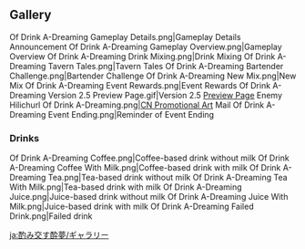 {{EventTabs|subpage1=Bartender Challenge}}

==Gallery==
<gallery>
Of Drink A-Dreaming Gameplay Details.png|Gameplay Details Announcement
Of Drink A-Dreaming Gameplay Overview.png|Gameplay Overview
Of Drink A-Dreaming Drink Mixing.png|Drink Mixing
Of Drink A-Dreaming Tavern Tales.png|Tavern Tales
Of Drink A-Dreaming Bartender Challenge.png|Bartender Challenge
Of Drink A-Dreaming New Mix.png|New Mix
Of Drink A-Dreaming Event Rewards.png|Event Rewards
Of Drink A-Dreaming Version 2.5 Preview Page.gif|Version 2.5 [https://webstatic-sea.mihoyo.com/ys/event/e20220207-previ/index.html Preview Page]
Enemy Hilichurl Of Drink A-Dreaming.png|[https://bbs.mihoyo.com/ys/article/18839402 CN Promotional Art] <!-- 2022-03-11-->
Mail Of Drink A-Dreaming Event Ending.png|Reminder of Event Ending
</gallery>

===Drinks===
<gallery>
Of Drink A-Dreaming Coffee.png|Coffee-based drink without milk
Of Drink A-Dreaming Coffee With Milk.png|Coffee-based drink with milk
Of Drink A-Dreaming Tea.png|Tea-based drink without milk
Of Drink A-Dreaming Tea With Milk.png|Tea-based drink with milk
Of Drink A-Dreaming Juice.png|Juice-based drink without milk
Of Drink A-Dreaming Juice With Milk.png|Juice-based drink with milk
Of Drink A-Dreaming Failed Drink.png|Failed drink
</gallery>

[[ja:酌み交す酔夢/ギャラリー]]